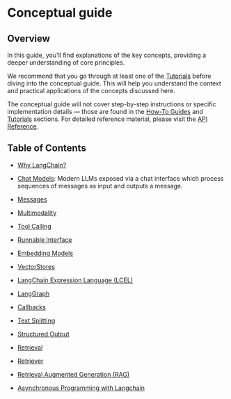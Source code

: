 # Conceptual guide

## Overview

In this guide, you'll find explanations of the key concepts, providing a deeper understanding of core principles.

We recommend that you go through at least one of the [Tutorials](/docs/tutorials) before diving into the conceptual guide. This will help you understand the context and practical applications of the concepts discussed here.

The conceptual guide will not cover step-by-step instructions or specific implementation details — those are found in the [How-To Guides](/docs/how_to/) and [Tutorials](/docs/tutorials) sections. For detailed reference material, please visit the [API Reference](https://python.langchain.com/api_reference/).


## Table of Contents

- [Why LangChain?](/docs/concepts/why_langchain)
- [Chat Models](/docs/concepts/chat_models): Modern LLMs exposed via a chat interface which process sequences of messages as input and outputs a message.
- [Messages](/docs/concepts/messages)

- [Multimodality](/docs/concepts/multimodality)
- [Tool Calling](/docs/concepts/tool_calling)
- [Runnable Interface](/docs/concepts/runnables)
- [Embedding Models](/docs/concepts/embedding_models)
- [VectorStores](/docs/concepts/vectorstores)
- [LangChain Expression Language (LCEL)](/docs/concepts/lcel)
- [LangGraph](/docs/concepts/langgraph)
- [Callbacks](/docs/concepts/callbacks)
- [Text Splitting](/docs/concepts/text_splitting)
- [Structured Output](/docs/concepts/structured_data)
- [Retrieval](/docs/concepts/retrieval)
- [Retriever](/docs/concepts/retriever)
- [Retrieval Augmented Generation (RAG)](/docs/concepts/rag)
- [Asynchronous Programming with Langchain](/docs/concepts/async)

